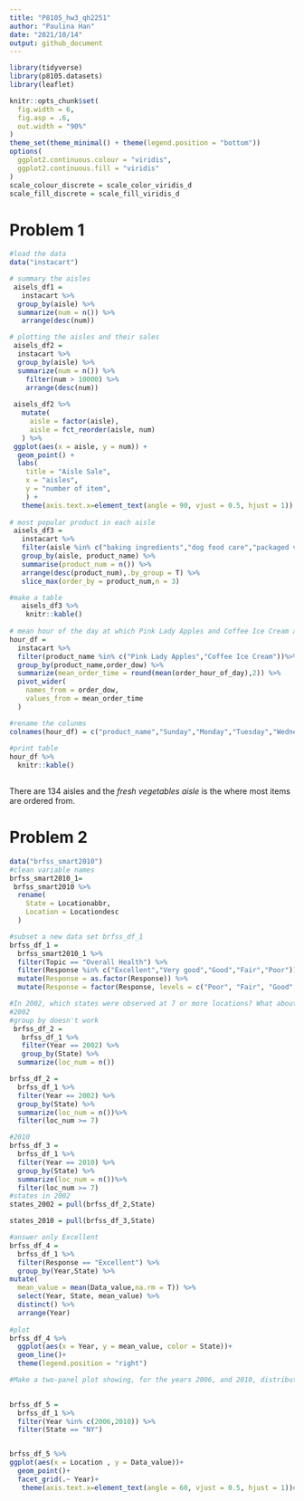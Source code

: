 ```yaml
---
title: "P8105_hw3_qh2251"
author: "Paulina Han"
date: "2021/10/14"
output: github_document
---
```

```r
library(tidyverse)
library(p8105.datasets)
library(leaflet)

knitr::opts_chunk$set(
  fig.width = 6,
  fig.asp = .6,
  out.width = "90%"
)
theme_set(theme_minimal() + theme(legend.position = "bottom"))
options(
  ggplot2.continuous.colour = "viridis",
  ggplot2.continuous.fill = "viridis"
)
scale_colour_discrete = scale_color_viridis_d
scale_fill_discrete = scale_fill_viridis_d

```

# Problem 1

```r
#load the data
data("instacart")

# summary the aisles
 aisels_df1 = 
   instacart %>% 
  group_by(aisle) %>% 
  summarize(num = n()) %>% 
   arrange(desc(num))

# plotting the aisles and their sales
 aisels_df2 =   
  instacart %>% 
  group_by(aisle) %>% 
  summarize(num = n()) %>% 
    filter(num > 10000) %>% 
    arrange(desc(num))
    
 aisels_df2 %>% 
   mutate(
     aisle = factor(aisle),
     aisle = fct_reorder(aisle, num)
   ) %>% 
 ggplot(aes(x = aisle, y = num)) + 
  geom_point() + 
  labs(
    title = "Aisle Sale",
    x = "aisles",
    y = "number of item",
    ) +
   theme(axis.text.x=element_text(angle = 90, vjust = 0.5, hjust = 1))
    
# most popular product in each aisle
 aisels_df3 = 
   instacart %>% 
   filter(aisle %in% c("baking ingredients","dog food care","packaged vegetables fruits")) %>% 
   group_by(aisle, product_name) %>% 
   summarise(product_num = n()) %>% 
   arrange(desc(product_num),.by_group = T) %>% 
   slice_max(order_by = product_num,n = 3)  

#make a table
   aisels_df3 %>% 
    knitr::kable()
 
# mean hour of the day at which Pink Lady Apples and Coffee Ice Cream are ordered on each day of the week
hour_df = 
  instacart %>% 
  filter(product_name %in% c("Pink Lady Apples","Coffee Ice Cream"))%>% 
  group_by(product_name,order_dow) %>% 
  summarize(mean_order_time = round(mean(order_hour_of_day),2)) %>% 
  pivot_wider(
    names_from = order_dow,
    values_from = mean_order_time
  ) 

#rename the colunms
colnames(hour_df) = c("product_name","Sunday","Monday","Tuesday","Wednesday","Thursday","Friday","Saturday")
 
#print table
hour_df %>% 
  knitr::kable()
  
```

There are 134 aisles and the _fresh vegetables aisle_ is the where most items are ordered from.

# Problem 2


```r

data("brfss_smart2010")
#clean variable names
brfss_smart2010_1=
 brfss_smart2010 %>% 
  rename(
    State = Locationabbr,
    Location = Locationdesc
  )

#subset a new data set brfss_df_1
brfss_df_1 = 
  brfss_smart2010_1 %>% 
  filter(Topic == "Overall Health") %>% 
  filter(Response %in% c("Excellent","Very good","Good","Fair","Poor")) %>% 
  mutate(Response = as.factor(Response)) %>% 
  mutate(Response = factor(Response, levels = c("Poor", "Fair", "Good","Very good","Excellent")))

#In 2002, which states were observed at 7 or more locations? What about in 2010?
#2002
#group by doesn't work
 brfss_df_2 = 
   brfss_df_1 %>% 
   filter(Year == 2002) %>% 
   group_by(State) %>%
  summarize(loc_num = n())

brfss_df_2 = 
  brfss_df_1 %>% 
  filter(Year == 2002) %>% 
  group_by(State) %>%
  summarize(loc_num = n())%>% 
  filter(loc_num >= 7)

#2010
brfss_df_3 = 
  brfss_df_1 %>% 
  filter(Year == 2010) %>% 
  group_by(State) %>%
  summarize(loc_num = n())%>% 
  filter(loc_num >= 7)
#states in 2002
states_2002 = pull(brfss_df_2,State)

states_2010 = pull(brfss_df_3,State)

#answer only Excellent
brfss_df_4 = 
  brfss_df_1 %>% 
  filter(Response == "Excellent") %>% 
  group_by(Year,State) %>% 
mutate(
  mean_value = mean(Data_value,na.rm = T)) %>% 
  select(Year, State, mean_value) %>% 
  distinct() %>% 
  arrange(Year)
 
#plot
brfss_df_4 %>% 
  ggplot(aes(x = Year, y = mean_value, color = State))+
  geom_line()+
  theme(legend.position = "right")

#Make a two-panel plot showing, for the years 2006, and 2010, distribution of data_value for responses (“Poor” to “Excellent”) among locations in NY State
 

brfss_df_5 =
  brfss_df_1 %>% 
  filter(Year %in% c(2006,2010)) %>% 
  filter(State == "NY")


brfss_df_5 %>% 
ggplot(aes(x = Location , y = Data_value))+
  geom_point()+
  facet_grid(.~ Year)+
   theme(axis.text.x=element_text(angle = 60, vjust = 0.5, hjust = 1))# response?

  
  
  
```

